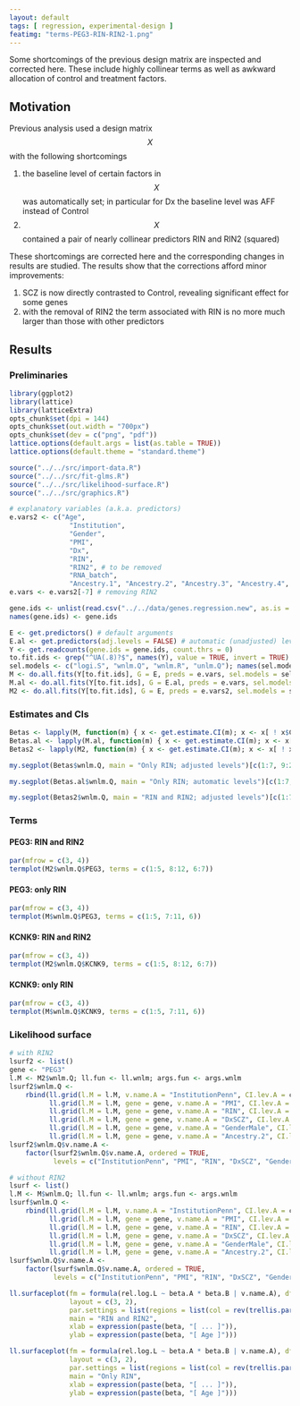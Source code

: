 ```yaml
---
layout: default
tags: [ regression, experimental-design ]
featimg: "terms-PEG3-RIN-RIN2-1.png"
---
```


Some shortcomings of the previous design matrix are inspected and corrected here.  These include highly collinear terms as well as awkward allocation of control and treatment factors.

## Motivation

Previous analysis used a design matrix $$X$$ with the following shortcomings

1. the baseline level of certain factors in $$X$$ was automatically set; in particular for Dx the baseline level was AFF instead of Control
1. $$X$$ contained a pair of nearly collinear predictors RIN and RIN2 (squared)

These shortcomings are corrected here and the corresponding changes in results are studied.  The results show that the corrections afford minor improvements:

1. SCZ is now directly contrasted to Control, revealing significant effect for some genes
1. with the removal of RIN2 the term associated with RIN is no more much larger than those with other predictors

## Results

### Preliminaries

```r
library(ggplot2)
library(lattice)
library(latticeExtra)
opts_chunk$set(dpi = 144)
opts_chunk$set(out.width = "700px")
opts_chunk$set(dev = c("png", "pdf"))
lattice.options(default.args = list(as.table = TRUE))
lattice.options(default.theme = "standard.theme")
```

```r
source("../../src/import-data.R")
source("../../src/fit-glms.R")
source("../../src/likelihood-surface.R")
source("../../src/graphics.R")
```

```r
# explanatory variables (a.k.a. predictors)
e.vars2 <- c("Age",
               "Institution",
               "Gender",
               "PMI",
               "Dx",
               "RIN",
               "RIN2", # to be removed
               "RNA_batch",
               "Ancestry.1", "Ancestry.2", "Ancestry.3", "Ancestry.4", "Ancestry.5" )
e.vars <- e.vars2[-7] # removing RIN2
```

```r
gene.ids <- unlist(read.csv("../../data/genes.regression.new", as.is = TRUE))
names(gene.ids) <- gene.ids
```

```r
E <- get.predictors() # default arguments
E.al <- get.predictors(adj.levels = FALSE) # automatic (unadjusted) levels
Y <- get.readcounts(gene.ids = gene.ids, count.thrs = 0)
to.fit.ids <- grep("^UA(.8)?$", names(Y), value = TRUE, invert = TRUE) # exclude unweighed aggregates UA.8 and UA from fitting
sel.models <- c("logi.S", "wnlm.Q", "wnlm.R", "unlm.Q"); names(sel.models) <- sel.models
M <- do.all.fits(Y[to.fit.ids], G = E, preds = e.vars, sel.models = sel.models)
M.al <- do.all.fits(Y[to.fit.ids], G = E.al, preds = e.vars, sel.models = sel.models)
M2 <- do.all.fits(Y[to.fit.ids], G = E, preds = e.vars2, sel.models = sel.models)
```

### Estimates and CIs

```r
Betas <- lapply(M, function(m) { x <- get.estimate.CI(m); x <- x[ ! x$Coefficient %in% "(Intercept)", ] })
Betas.al <- lapply(M.al, function(m) { x <- get.estimate.CI(m); x <- x[ ! x$Coefficient %in% "(Intercept)", ] })
Betas2 <- lapply(M2, function(m) { x <- get.estimate.CI(m); x <- x[ ! x$Coefficient %in% "(Intercept)", ] })
```

```r
my.segplot(Betas$wnlm.Q, main = "Only RIN; adjusted levels")[c(1:7, 9:21, 8)]
```

```r
my.segplot(Betas.al$wnlm.Q, main = "Only RIN; automatic levels")[c(1:7, 9:21, 8)]
```

```r
my.segplot(Betas2$wnlm.Q, main = "RIN and RIN2; adjusted levels")[c(1:7, 10:22, 8:9)]
```

### Terms

#### PEG3: RIN and RIN2

```r
par(mfrow = c(3, 4))
termplot(M2$wnlm.Q$PEG3, terms = c(1:5, 8:12, 6:7))
```

#### PEG3: only RIN

```r
par(mfrow = c(3, 4))
termplot(M$wnlm.Q$PEG3, terms = c(1:5, 7:11, 6))
```

#### KCNK9: RIN and RIN2

```r
par(mfrow = c(3, 4))
termplot(M2$wnlm.Q$KCNK9, terms = c(1:5, 8:12, 6:7))
```

#### KCNK9: only RIN

```r
par(mfrow = c(3, 4))
termplot(M$wnlm.Q$KCNK9, terms = c(1:5, 7:11, 6))
```

### Likelihood surface

```r
# with RIN2
lsurf2 <- list()
gene <- "PEG3"
l.M <- M2$wnlm.Q; ll.fun <- ll.wnlm; args.fun <- args.wnlm
lsurf2$wnlm.Q <-
    rbind(ll.grid(l.M = l.M, v.name.A = "InstitutionPenn", CI.lev.A = c.a <- 1 - 1e-9, CI.lev.B = c.b <- 0.9, ll.fun = ll.fun, args.fun = args.fun),
          ll.grid(l.M = l.M, gene = gene, v.name.A = "PMI", CI.lev.A = 0.9999, CI.lev.B = c.b, ll.fun = ll.fun, args.fun = args.fun),
          ll.grid(l.M = l.M, gene = gene, v.name.A = "RIN", CI.lev.A = 0.05, CI.lev.B = c.b, ll.fun = ll.fun, args.fun = args.fun),
          ll.grid(l.M = l.M, gene = gene, v.name.A = "DxSCZ", CI.lev.A = 1 - 1e-4, CI.lev.B = c.b, ll.fun = ll.fun, args.fun = args.fun),
          ll.grid(l.M = l.M, gene = gene, v.name.A = "GenderMale", CI.lev.A = 1 - 1e-6, CI.lev.B = c.b, ll.fun = ll.fun, args.fun = args.fun),
          ll.grid(l.M = l.M, gene = gene, v.name.A = "Ancestry.2", CI.lev.A = 1 - 1e-11, CI.lev.B = c.b, ll.fun = ll.fun, args.fun = args.fun))
lsurf2$wnlm.Q$v.name.A <-
    factor(lsurf2$wnlm.Q$v.name.A, ordered = TRUE,
           levels = c("InstitutionPenn", "PMI", "RIN", "DxSCZ", "GenderMale", "Ancestry.2"))
```

```r
# without RIN2
lsurf <- list()
l.M <- M$wnlm.Q; ll.fun <- ll.wnlm; args.fun <- args.wnlm
lsurf$wnlm.Q <-
    rbind(ll.grid(l.M = l.M, v.name.A = "InstitutionPenn", CI.lev.A = c.a <- 1 - 1e-9, CI.lev.B = c.b <- 0.9, ll.fun = ll.fun, args.fun = args.fun),
          ll.grid(l.M = l.M, gene = gene, v.name.A = "PMI", CI.lev.A = 0.9999, CI.lev.B = c.b, ll.fun = ll.fun, args.fun = args.fun),
          ll.grid(l.M = l.M, gene = gene, v.name.A = "RIN", CI.lev.A = 0.5, CI.lev.B = c.b, ll.fun = ll.fun, args.fun = args.fun),
          ll.grid(l.M = l.M, gene = gene, v.name.A = "DxSCZ", CI.lev.A = 1 - 1e-4, CI.lev.B = c.b, ll.fun = ll.fun, args.fun = args.fun),
          ll.grid(l.M = l.M, gene = gene, v.name.A = "GenderMale", CI.lev.A = 1 - 1e-6, CI.lev.B = c.b, ll.fun = ll.fun, args.fun = args.fun),
          ll.grid(l.M = l.M, gene = gene, v.name.A = "Ancestry.2", CI.lev.A = 1 - 1e-11, CI.lev.B = c.b, ll.fun = ll.fun, args.fun = args.fun))
lsurf$wnlm.Q$v.name.A <-
    factor(lsurf$wnlm.Q$v.name.A, ordered = TRUE,
           levels = c("InstitutionPenn", "PMI", "RIN", "DxSCZ", "GenderMale", "Ancestry.2"))
```

```r
ll.surfaceplot(fm = formula(rel.log.L ~ beta.A * beta.B | v.name.A), df = lsurf2$wnlm.Q,
               layout = c(3, 2),
               par.settings = list(regions = list(col = rev(trellis.par.get("regions")$col))),
               main = "RIN and RIN2",
               xlab = expression(paste(beta, "[ ... ]")),
               ylab = expression(paste(beta, "[ Age ]")))
```

```r
ll.surfaceplot(fm = formula(rel.log.L ~ beta.A * beta.B | v.name.A), df = lsurf$wnlm.Q,
               layout = c(3, 2),
               par.settings = list(regions = list(col = rev(trellis.par.get("regions")$col))),
               main = "Only RIN",
               xlab = expression(paste(beta, "[ ... ]")),
               ylab = expression(paste(beta, "[ Age ]")))
```
